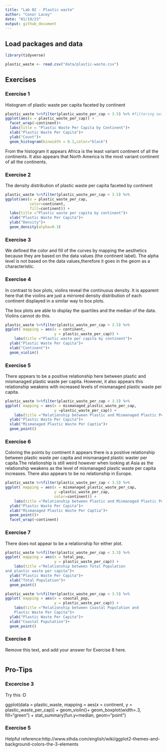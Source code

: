 ```yaml
---
title: "Lab 02 - Plastic waste"
author: "Conor Lacey"
date: "01/19/23"
output: github_document
---
```


## Load packages and data

```r
library(tidyverse) 
```

```r
plastic_waste <- read.csv("data/plastic-waste.csv")
```

## Exercises

### Exercise 1

Histogram of plastic waste per capita faceted by continent

```r
plastic_waste %>%filter(plastic_waste_per_cap < 3.5) %>% #filtering out 3.5
ggplot(aes(x = plastic_waste_per_cap)) +
  facet_wrap(~continent)+
  labs(title = "Plastic Waste Per Capita by Continent")+
  xlab("Plastic Waste Per Capita")+
  ylab("Count")+
  geom_histogram(binwidth = 0.1,color="black")
```

From the histogram it appears Africa is the least variant continent
of all the continents. It also appears that North America is the most variant 
continent of all the continents.

### Exercise 2

The density distribution of plastic waste per capita faceted by continent
```r
plastic_waste %>%filter(plastic_waste_per_cap < 3.5) %>% 
ggplot(aes(x = plastic_waste_per_cap,
           color=continent,
           fill=continent)) +
  labs(title ="Plastic waste per capita by continent")+
  xlab("Plastic Waste Per Capita")+
  ylab("Density")+
  geom_density(alpha=0.3)
```

### Exercise 3

We defined the color and fill of the curves by mapping the aesthetics because they are
based on the data values (the continent label). The alpha level is not based on the data values,therefore it goes in the geom as a characteristic. 

### Exercise 4

In contrast to box plots, violins reveal the continuous density. It is apparent here
that the violins are just a mirrored density distribution of each continent displayed 
in a similar way to box plots. 

The box plots are able to display the quartiles and the median of the data. Violins 
cannot do this.

```r
plastic_waste %>%filter(plastic_waste_per_cap < 3.5) %>% 
ggplot( mapping = aes(x = continent, 
                      y = plastic_waste_per_cap)) +
    labs(title ="Plastic waste per capita by continent")+
  ylab("Plastic Waste Per Capita")+
  xlab("Continent")+
  geom_violin()
```

### Exercise 5

There appears to be a positive relationship here between plastic and mismanaged plastic 
waste per capita. However, it also appears this relationship weakens with increased levels of mismanaged plastic waste per capita.

```r
plastic_waste %>%filter(plastic_waste_per_cap < 3.5) %>% 
ggplot( mapping = aes(x = mismanaged_plastic_waste_per_cap, 
                      y =plastic_waste_per_cap)) +
    labs(title ="Relationship between Plastic and Mismanaged Plastic Per Capita")+
  ylab("Plastic Waste Per Capita")+
  xlab("Mismanaged Plastic Waste Per Captia")+
  geom_point()
```

### Exercise 6

Coloring the points by continent it appears there is a positive relationship 
between plastic waste per capita and mismanaged plastic waster per capita.The
relationship is still weird however when looking at Asia as the relationship weakens
as the level of mismanaged plastic waste per capita increases. There also appears to 
be no relationship in Europe.

```r
plastic_waste %>%filter(plastic_waste_per_cap < 3.5) %>% 
ggplot( mapping = aes(x = mismanaged_plastic_waste_per_cap, 
                      y =plastic_waste_per_cap,
                      color=continent)) +
    labs(title ="Relationship between Plastic and Mismanaged Plastic Per Capita")+
  ylab("Plastic Waste Per Capita")+
  xlab("Mismanaged Plastic Waste Per Captia")+
  geom_point()+
  facet_wrap(~continent)
```

### Exercise 7

There does not appear to be a relationship for either plot. 
```r
plastic_waste %>%filter(plastic_waste_per_cap < 3.5) %>% 
ggplot( mapping = aes(x = total_pop, 
                      y = plastic_waste_per_cap)) +
    labs(title ="Relationship between Total Population
and plastic waste per capita")+
  ylab("Plastic Waste Per Capita")+
  xlab("Total Population")+
  geom_point()
```

```r
plastic_waste %>%filter(plastic_waste_per_cap < 3.5) %>% 
ggplot( mapping = aes(x = coastal_pop, 
                      y = plastic_waste_per_cap)) +
    labs(title ="Relationship between Coastal Population and 
    Plastic Waste Per Capita")+
  ylab("Plastic Waste Per Capita")+
  xlab("Coastal Population")+
  geom_point()
```

### Exercise 8

Remove this text, and add your answer for Exercise 8 here.

```r

```

## Pro-Tips

### Excercise 3

Try this :D

ggplot(data = plastic_waste, 
       mapping = aes(x = continent, 
                     y = plastic_waste_per_cap)) +
  geom_violin()+
  geom_boxplot(width=.3, fill="green") +
  stat_summary(fun.y=median, geom="point") 
  
### Exercise 5 

Helpful reference:http://www.sthda.com/english/wiki/ggplot2-themes-and-background-colors-the-3-elements



